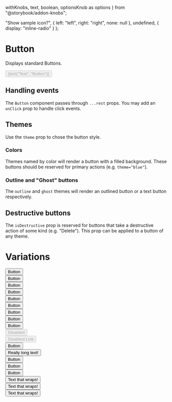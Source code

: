   withKnobs,
  text,
  boolean,
  optionsKnob as options
} from "@storybook/addon-knobs";

  "Show sample icon?",
  {
    left: "left",
    right: "right",
    none: null
  },
  undefined,
  { display: "inline-radio" }
);

<Meta title="Interactive|Button" decorators={[withKnobs]} component={Button} />

# Button

Displays standard Buttons.

<Story name="Knobs">
  <Button
    disabled={boolean("disabled", false)}
    isLoading={boolean("isLoading", false)}
    isDestructive={boolean("isDestructive", false)}
    hasCaret={boolean("hasCaret", false)}
    Icon={iconOptions ? StarFilledIcon : undefined}
    iconPlacement={iconOptions}
    isFullWidth={boolean("isFullWidth", false)}
    size={options("size", arrayToOptions(["s", "m"]), undefined, {
      display: "inline-radio"
    })}
    theme={options(
      "theme",
      arrayToOptions(["blue", "outlined", "ghost"]),
      undefined,
      {
        display: "inline-radio"
      }
    )}
  >
    {text("Text", "Button")}
  </Button>
</Story>

## Handling events
The `Button` component passes through `...rest` props. You may add an `onClick` prop to
handle click events.

## Themes
Use the `theme` prop to chose the button style.

### Colors
Themes named by color will render a button with a filled background. These buttons should
be reserved for primary actions (e.g. `theme="blue"`).

### Outline and "Ghost" buttons
The `outline` and `ghost` themes will render an outlined button or a text button
respectively.

## Destructive buttons
The `isDestructive` prop is reserved for buttons that take a destructive action of some
kind (e.g. "Delete"). This prop can be applied to a button of any theme.


# Variations

<Story name="Variations">
  <div className="display--inlineFlex" style={{ flexWrap: 'wrap' }}>
    <div className="margin--right--half margin--bottom--half">
      <Button size="s">Button</Button>
    </div>
    <div className="margin--right--half margin--botton--half">
      <Button theme="blue" Icon={StarFilledIcon} size="s" iconPlacement="left">
        Button
      </Button>
    </div>
    <div className="margin--right--half margin--bottom--half">
      <Button>Button</Button>
    </div>
    <div className="margin--right--half margin--bottom--half">
      <Button isDestructive href="#">
        Button
      </Button>
    </div>
    <div className="margin--right--half margin--botton--half">
      <Button theme="blue" hasCaret>
        Button
      </Button>
    </div>
    <div className="margin--right--half margin--bottom--half">
      <Button theme="outlined" href="#">
        Button
      </Button>
    </div>
    <div className="margin--right--half margin--bottom--half">
      <Button theme="ghost" href="#">
        Button
      </Button>
    </div>
    <div className="margin--right--half margin--bottom--half">
      <Button theme="outlined" isDestructive href="#">
        Button
      </Button>
    </div>
    <div className="margin--right--half margin--bottom--half">
      <Button theme="ghost" isDestructive href="#">
        Button
      </Button>
    </div>
    <div className="margin--right--half margin--bottom--half">
      <Button theme="blue" disabled>
        Disabled
      </Button>
    </div>
    <div className="margin--right--half margin--bottom--half">
      <Button theme="blue" disabled href="#">
        Disabled Link
      </Button>
    </div>
    <div className="margin--right--half margin--bottom--half">
      <Button theme="blue" isLoading>
        Button
      </Button>
    </div>
    <div className="margin--right--half margin--bottom--half">
      <Button theme="blue" isLoading>
        Really long text!
      </Button>
    </div>
    <div className="margin--right--half margin--bottom--half">
      <Button theme="outlined" isLoading>
        Button
      </Button>
    </div>
    <div className="margin--right--half margin--bottom--half">
      <Button theme="outlined" isLoading isDestructive>
        Button
      </Button>
    </div>
    <div className="margin--right--half margin--bottom--half">
      <Button theme="ghost" isLoading isDestructive>
        Button
      </Button>
    </div>
    <div
      className="margin--right--half margin--bottom--half"
      style={{ width: '100px' }}
    >
      <Button theme="blue" isLoading>
        Text that wraps!
      </Button>
    </div>
    <div
      className="margin--right--half margin--bottom--half"
      style={{ width: '100px' }}
    >
      <Button theme="blue">Text that wraps!</Button>
    </div>
    <div
      className="margin--right--half margin--bottom--half"
      style={{ width: '100px' }}
    >
      <Button theme="outlined">Text that wraps!</Button>
    </div>
  </div>
</Story>
